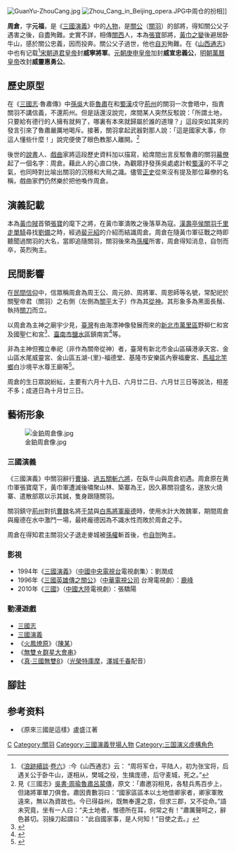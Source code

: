 [[File:GuanYu-ZhouCang.jpg|thumb]]
[[File:Zhou_Cang_in_Beijing_opera.JPG|thumb]]中周仓的扮相]]

'''周倉'''，字'''元福'''，是《[[三國演義|三國演義]]》中的[[人物|人物]]，是[[關公|關公]]（[[關羽|關羽]]）的部將，得知關公父子遇害之後，自盡殉難。史實不詳，相傳[[關西|關西]]人，本為[[張寶|張寶]]部將，[[黃巾之變|黃巾之變]]後避居卧牛山，感於關公忠義，因而投奔。關公父子過世，他也[[自刃|自刃]]殉難。在《[[山西通志|山西通志]]》中也有记载<ref>《[[浪跡續談|浪跡續談]]·[[s:浪跡續談/卷06#周倉|卷六]]》:今《山西通志》云： “周将军仓，平陆人，初为张宝将，后遇关公于卧牛山，遂相从，樊城之役，生擒庞德，后守麦城，死之。”</ref>[[宋朝|宋朝]][[道君皇帝|道君皇帝]]封'''威寧將軍'''。[[元朝|元朝]][[庚申皇帝|庚申皇帝]]加封'''威宣忠義公'''，[[明朝|明朝]][[萬曆皇帝|萬曆皇帝]]改封'''威靈惠勇公'''。

==歷史原型==
在《[[三國志|三國志]]‧魯肅傳》中[[孫吳|孫吳]]大臣[[魯肅|魯肅]]在和[[蜀漢|蜀漢]]戍守[[荊州|荊州]]的關羽一次會晤中，指責關羽不講信義，不還荊州。但是話還沒說完，席間某人突然反駁說：「所謂土地，只要給有德行的人擁有就夠了，哪裏有本來就歸屬於誰的道理？」這段突如其來的發言引來了魯肅嚴厲地喝斥。接著，關羽拿起武器對那人說：「這是國家大事，你這人懂些什麼！」說完便使了眼色教那人離開。<ref>見《三國志》[[:s:三國志/卷54|吳書‧周瑜魯肅呂蒙傳]]，原文：「肅邀羽相見，各駐兵馬百步上，但諸將軍單刀俱會。肅因責數羽曰：“國家區區本以土地借卿家者，卿家軍敗遠來，無以為資故也。今已得益州，既無奉還之意，但求三郡，又不從命。”語未究竟，坐有一人曰：“夫土地者，惟德所在耳，何常之有！”肅厲聲呵之，辭色甚切。羽操刀起謂曰：“此自國家事，是人何知！”目使之去。」</ref>

後世的[[說書|說書]]人、[[戲曲|戲曲]]家將這段歷史資料加以描寫，給席間出言反駁魯肅的關羽[[幕僚部門|幕僚]]起了一個名字：周倉。藉此人的心直口快，為觀眾抒發孫吳處處計較[[蜀漢|蜀漢]]的不平之氣，也同時對比喻出關羽的沉穩和大局之識。儘管[[正史|正史]]從來沒有提及那位幕僚的名稱，戲曲家們仍然樂於把他喚作周倉。

==演義記載==
本為[[黃巾賊|黃巾賊]]首領[[張寶|張寶]]的麾下之將，在黃巾軍潰敗之後落草為寇。[[漢壽亭侯|漢壽亭侯]][[關羽|關羽]][[過五關斬六將|千里走單騎]]尋找[[劉備|劉備]]之時，經過[[裴元紹|裴元紹]]的介紹而結識周倉。周倉在隨黃巾軍征戰之時即聽聞過關羽的大名，當即追隨關羽，關羽後來為[[孫權|孫權]]所害，周倉得知消息，自刎而卒，英烈殉主。

==民間影響==
在[[民間信仰|民間信仰]]中，信眾稱周倉為周王公、周元帥、周將軍、周恩師等名號，常配祀於關聖帝君（關羽）之右側（左側為[[關平|關平]]太子）作為其[[從神|從神]]。其形象多為黑面長鬚、執持[[關刀|關刀]]而立。

以周倉為主神之廟宇少見，[[臺灣|臺灣]]有由海漂神像發展而來的[[新北市|新北市]][[萬里區|萬里區]]野柳仁和宮及國聖仁和宮<ref>{{Cite web |url=http://nrch.culture.tw/twpedia.aspx?id=27327 |title=萬里仁和宮 |access-date=2017-03-26 |archive-date=2021-04-15 |archive-url=https://web.archive.org/web/20210415182214/http://nrch.culture.tw/twpedia.aspx?id=27327 |dead-url=no }}</ref>、[[臺南市|臺南市]][[鹽水區|鹽水區]]鎮南宮<ref>{{Cite web |url=http://crgis.rchss.sinica.edu.tw/temples/TainanCity/yanshuei/1102006-ZNG |title=鎮南宮－中研院文化資源地理資訊系統 |access-date=2017-03-26 |archive-date=2020-10-27 |archive-url=https://web.archive.org/web/20201027121235/http://crgis.rchss.sinica.edu.tw/temples/TainanCity/yanshuei/1102006-ZNG |dead-url=no }}</ref>等。

非為主神但獨立奉祀（非作為關帝從神）者，臺灣有新北市金山區磺港承天宮、金山區水尾威靈宮、金山區五湖-{里}-福德堂、基隆市安樂區內寮福慶宮、[[馬祖|馬祖]][[北竿鄉|北竿鄉]]白沙境平水尊王廟等<ref>{{Cite web |url=http://crgis.rchss.sinica.edu.tw/temples/LienchiangCounty/beigan/90070264006-PSZWM |title=白沙境平水尊王廟－中研院文化資源地理資訊系統 |access-date=2017-03-26 |archive-date=2021-06-15 |archive-url=https://web.archive.org/web/20210615133846/http://crgis.rchss.sinica.edu.tw/temples/LienchiangCounty/beigan/90070264006-PSZWM |dead-url=no }}</ref>。

周倉的生日眾說紛紜，主要有六月十九日、六月廿二日、六月廿三日等說法，相差不多；成道日為十月廿三日。

==藝術形象==
[[File:金鉑周倉像.jpg|thumb]]
===三國演義===
《三國演義》中關羽辭行[[曹操|曹操]]、[[過五關斬六將|過五關斬六將]]，在臥牛山與周倉初遇。周倉原在黄巾軍張寶麾下，黃巾軍遭滅後嘯聚山林、築寨為王，因久慕關羽盛名，遂放火燒寨、遣散部眾以示其誠，隻身跟隨關羽。

關羽鎮守[[荊州_(古代)|荊州]]對抗[[曹魏|曹魏]]名將[[于禁|于禁]]與[[白馬將軍|白馬將軍]][[龐德|龐德]]時，使用水計大敗魏軍，期間周倉與龐德在水中激鬥一場，最終龐德因為不識水性而敗於周倉之手。

周倉在得知君主關羽父子退走麥城被[[孫權|孫權]]斬首後，也[[自刎|自刎]]殉主。

===影視===
*1994年《[[三國演義_(電視劇)|三國演義]]》（[[中國中央電視台|中國中央電視台]]電視劇集）：劉潤成
*1996年《[[三國英雄傳之關公|三國英雄傳之關公]]》（[[中華電視公司|中華電視公司]] 台灣電視劇）：[[鹿峰|鹿峰]]
*2010年《[[三国_(电视剧)|三國]]》（[[中國大陸|中國大陸]]電視劇）：張驕陽

===動漫遊戲===
* [[三國志_(動畫電影)|三國志]]
* [[三國演義_(動畫)|三國演義]]
* 《[[火鳳燎原|火鳳燎原]]》（[[陳某|陳某]]）
* 《[[無雙☆群星大會串|無雙☆群星大會串]]》
* 《[[真·三國無雙8|真·三國無雙8]]》（[[光榮特庫摩|光榮特庫摩]]，[[澤城千春|澤城千春]]配音）

== 腳註 ==
{{reflist}}

== 参考资料 ==
* 《原來三國是這樣》盧盛江著

{{三国演义}}

[[Category:周姓|C]]
[[Category:關羽|Category:關羽]]
[[Category:三國演義登場人物|Category:三國演義登場人物]]
[[Category:三国演义虛構角色|Category:三国演义虛構角色]]
